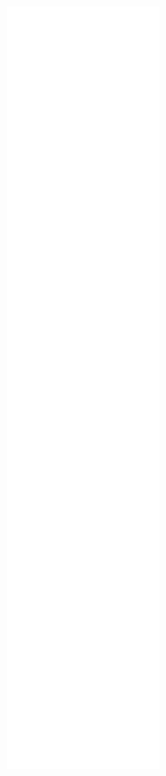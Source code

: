 <!-- ====================================================================== -->
<!-- **********APPENDICES******************* -->
<!-- ====================================================================== -->

\FloatBarrier
\newpage

\label{sec:AppendixC}

![AppendixC_page1](appendixC_files/Pre-recruit_Index_Field_Appendix_page1.pdf)
![AppendixC_page2](appendixC_files/Pre-recruit_Index_Field_Appendix_page2.pdf)
![AppendixC_page3](appendixC_files/Pre-recruit_Index_Field_Appendix_page3.pdf)
![AppendixC_page4](appendixC_files/Pre-recruit_Index_Field_Appendix_page4.pdf)
![AppendixC_page5](appendixC_files/Pre-recruit_Index_Field_Appendix_page5.pdf)
![AppendixC_page6](appendixC_files/Pre-recruit_Index_Field_Appendix_page6.pdf)
![AppendixC_page7](appendixC_files/Pre-recruit_Index_Field_Appendix_page7.pdf)
![AppendixC_page8](appendixC_files/Pre-recruit_Index_Field_Appendix_page8.pdf)
![AppendixC_page9](appendixC_files/Pre-recruit_Index_Field_Appendix_page9.pdf)
![AppendixC_page10](appendixC_files/Pre-recruit_Index_Field_Appendix_page10.pdf)
